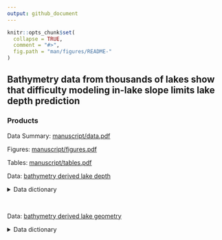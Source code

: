 ```yaml
---
output: github_document
---
```


<!-- README.md is generated from README.Rmd. Please edit that file -->

```r
knitr::opts_chunk$set(
  collapse = TRUE,
  comment = "#>",
  fig.path = "man/figures/README-"
)
```

## Bathymetry data from thousands of lakes show that difficulty modeling in-lake slope limits lake depth prediction

### Products

Data Summary: [manuscript/data.pdf](manuscript/data.pdf)

Figures: [manuscript/figures.pdf](manuscript/figures.pdf)

Tables: [manuscript/tables.pdf](manuscript/tables.pdf)

Data: [bathymetry derived lake depth](data/00_bathy_depth/00_bathy_depth.csv)

<details>
<summary>Data dictionary</summary>
```r
# see scripts/99_make_taxonomy.R
library(dplyr)
taxonomy <- read.csv("data/taxonomy.csv", 
                     stringsAsFactors = FALSE)
dt       <- read.csv("data/00_bathy_depth/00_bathy_depth.csv", 
               stringsAsFactors = FALSE) %>%
  names() %>%  as.data.frame() %>%  setNames("col_name") %>%
  left_join(taxonomy)
knitr::kable(dt) 
```
</details> &nbsp;

Data: [bathymetry derived lake geometry](data/depth_predictors.csv)

<details>
<summary>Data dictionary</summary>
```r
# see scripts/99_make_taxonomy.R

dt <- read.csv("data/depth_predictors.csv", stringsAsFactors = FALSE)
knitr::kable(setNames(data.frame(names(dt)), "field"))
```
</details>
